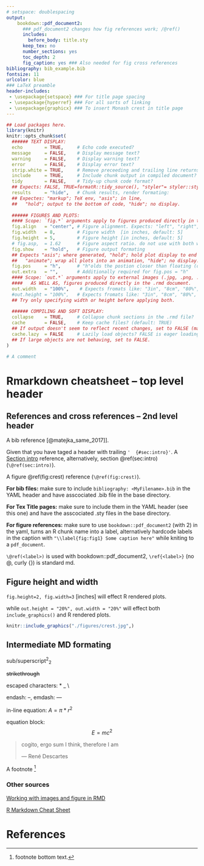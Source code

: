 ```yaml
---
# setspace: doublespacing
output: 
    bookdown::pdf_document2: 
      ### pdf_document2 changes how fig references work; /@ref()
      includes: 
        before_body: title.sty
      keep_tex: no
      number_sections: yes
      toc_depth: 2
      fig_caption: yes ### Also needed for fig cross references
bibliography: bib_example.bib
fontsize: 11
urlcolor: blue
### LaTeX preamble
header-includes: 
 - \usepackage{setspace} ### For title page spacing
 - \usepackage{hyperref} ### For all sorts of linking
 - \usepackage{graphicx} ### To insert Monash crest in title page
---
```


```r
## Load packages here.
library(knitr)
knitr::opts_chunk$set(
  ###### TEXT DISPLAY:
  echo        = TRUE,     # Echo code executed?
  message     = FALSE,    # Display message text?
  warning     = FALSE,    # Display warning text?
  error       = FALSE,    # Display error text?
  strip.white = TRUE,     # Remove preceeding and trailing line returns from chunks?
  include     = TRUE,     # Include chunk output in compiled document?
  tidy        = FALSE,    # Tidy-up chunk code format?
  ## Expects: FALSE, TRUE=formatR::tidy_source(), "styler"= styler::style_text().
  results     = "hide",   # Chunk results, render formating:
  ## Expectes: "markup"; TeX env, "asis"; in line,
  ##   "hold"; output to the bottom of code, "hide"; no display.
  
  ###### FIGURES AND PLOTS:
  #### Scope: `fig.*` arguments apply to figures produced directly in the .rmd document.
  fig.align   = "center", # Figure alignment. Expects: "left", "right", "center", "default"
  fig.width   = 8,        # Figure width  [in inches, default: 5]
  fig.height  = 5,        # Figure height [in inches, default: 5]
  # fig.asp,  = 1.62      # Figure aspect ratio. do not use with both width and height.
  fig.show    = "hold",   # Figure output formating
  ## Expects "asis"; where generated, "hold"; hold plot display to end of chunk,
  ##   "animate"; wrap all plots into an animation, "hide"; no display.
  fig.pos     = "h",      # "h"olds the postion closer than floating (default: "")
  out.extra   = "",       # Additionally required for fig.pos = "h"
  #### Scope: `out.*` arguments apply to external images (.jpg, .png, .gif) files 
  ####   AS WELL AS, figures produced directly in the .rmd document.
  out.width   = "100%",    # Expects fromats like: "3in", "8cm", "80%", ".8\\linewidth", for HTML: "300px"
  #out.height = "100%",   # Expects fromats like: "3in", "8cm", "80%", ".8\\linewidth", for HTML: "300px"
  ## Try only specifying width or height before applying both.
  
  ###### COMPILING AND SOFT DISPLAY:
  collapse    = TRUE,     # Collapse chunk sections in the .rmd file?
  cache       = FALSE,    # Keep cache files? (default: TRUE)
  ## If output doesn't seem to reflect recent changes, set to FALSE (may also slow compilation time)
  cache.lazy  = FALSE     # Lazily load objects? FALSE is eager loading. (default: TRUE).
  ## If large objects are not behaving, set to FALSE.
)
```

```r
# A comment
```


# Rmarkdown cheatsheet -- top level header {#sec:intro}

## References and cross references -- 2nd level header

A bib reference [@matejka_same_2017]].

Given that you have taged a header with trailing `'  {#sec:intro}'`. A [Section intro](#sec:intro) reference, alternatively, section \@ref(sec:intro) (`\@ref(sec:intro)`).

A figure \@ref(fig:crest) reference (`\@ref(fig:crest)`).


__For bib files:__ make sure to include `bibliography: <MyFilename>.bib` in the YAML header and have asscociated .bib file in the base directory.

__For Tex Title pages:__ make sure to include them in the YAML header (see this one) and have the asscociated .sty files in the base directory.

__For figure references:__ make sure to use `bookdown::pdf_document2` (with 2) in the yaml, turns an R chunk name into a label, alternatively hardcode labels in the caption with `"\\label{fig:fig1} Some caption here"` while kniting to a `pdf_document`.

`\@ref(<label>)` is used with bookdown::pdf_document2, `\ref{<label>}` (no @, curly {}) is standard md.


## Figure height and width {#sec2:subsection}

`fig.height=2, fig.width=3` [inches] will effect R rendered plots.

while `out.height = "20%", out.width = "20%"` will effect both `include_graphics()` and R rendered plots.


```r
knitr::include_graphics("./figures/crest.jpg",)
```

## Intermediate MD formating

sub/superscript^2^~2~

~~strikethrough~~

escaped characters: \* \_ \\

endash: --, emdash: ---

in-line equation: $A = \pi*r^{2}$

equation block: $$E = mc^{2}$$

> cogito, ergo sum
> I think, therefore I am
>
> --- René Descartes

A footnote [^2]

[^2]: footnote bottom text. 


### Other sources

[Working with images and figure in RMD](http://zevross.com/blog/2017/06/19/tips-and-tricks-for-working-with-images-and-figures-in-r-markdown-documents/)

[R Markdown Cheat Sheet](https://rstudio.com/wp-content/uploads/2016/03/rmarkdown-cheatsheet-2.0.pdf)

# References 